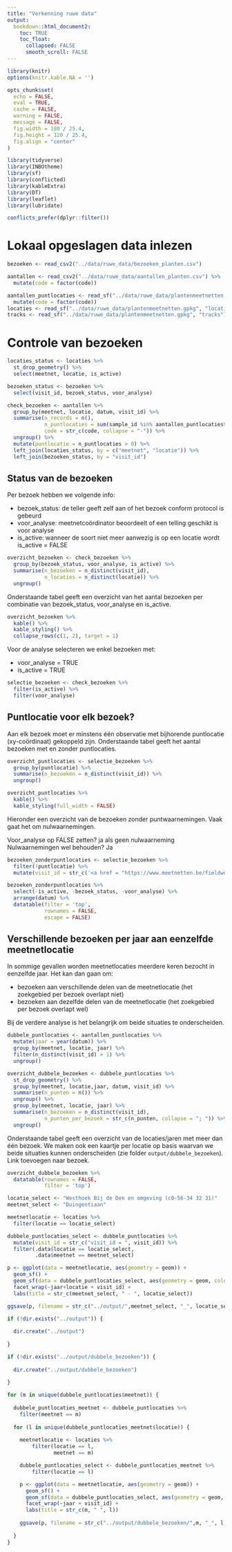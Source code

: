 ```yaml
---
title: "Verkenning ruwe data"
output:
  bookdown::html_document2:
    toc: TRUE
    toc_float:
      collapsed: FALSE
      smooth_scroll: FALSE
---
```


```r
library(knitr)
options(knitr.kable.NA = '')

opts_chunk$set(
  echo = FALSE, 
  eval = TRUE,
  cache = FALSE,
  warning = FALSE,
  message = FALSE,
  fig.width = 180 / 25.4,
  fig.height = 120 / 25.4,
  fig.align = "center"
)

```

```r

library(tidyverse)
library(INBOtheme)
library(sf)
library(conflicted)
library(kableExtra)
library(DT)
library(leaflet)
library(lubridate)

conflicts_prefer(dplyr::filter())
```

# Lokaal opgeslagen data inlezen

```r

bezoeken <- read_csv2("../data/ruwe_data/bezoeken_planten.csv")

```

```r

aantallen <- read_csv2("../data/ruwe_data/aantallen_planten.csv") %>%
  mutate(code = factor(code))

```

```r

aantallen_puntlocaties <- read_sf("../data/ruwe_data/plantenmeetnetten.gpkg", "aantallen") %>%
  mutate(code = factor(code))
locaties <- read_sf("../data/ruwe_data/plantenmeetnetten.gpkg", "locaties")
tracks <- read_sf("../data/ruwe_data/plantenmeetnetten.gpkg", "tracks")

```

# Controle van bezoeken

```r

locaties_status <- locaties %>%
  st_drop_geometry() %>%
  select(meetnet, locatie, is_active)

bezoeken_status <- bezoeken %>%
  select(visit_id, bezoek_status, voor_analyse)

check_bezoeken <- aantallen %>%
  group_by(meetnet, locatie, datum, visit_id) %>%
  summarise(n_records = n(),
            n_puntlocaties = sum(sample_id %in% aantallen_puntlocaties$sample_id),
            code = str_c(code, collapse = "-")) %>%
  ungroup() %>%
  mutate(puntlocatie = n_puntlocaties > 0) %>%
  left_join(locaties_status, by = c("meetnet", "locatie")) %>%
  left_join(bezoeken_status, by = "visit_id") 


```

## Status van de bezoeken

Per bezoek hebben we volgende info:

+ bezoek_status: de teller geeft zelf aan of het bezoek conform protocol is gebeurd
+ voor_analyse: meetnetcoördinator beoordeelt of een telling geschikt is voor analyse
+ is_active: wanneer de soort niet meer aanwezig is op een locatie wordt is_active = FALSE 

```r

overzicht_bezoeken <- check_bezoeken %>%
  group_by(bezoek_status, voor_analyse, is_active) %>%
  summarise(n_bezoeken = n_distinct(visit_id),
            n_locaties = n_distinct(locatie)) %>%
  ungroup()
```

Onderstaande tabel geeft een overzicht van het aantal bezoeken per combinatie van bezoek_status, voor_analyse en is_active.

```r
overzicht_bezoeken %>%
  kable() %>%
  kable_styling() %>%
  collapse_rows(c(1, 2), target = 1)
```
Voor de analyse selecteren we enkel bezoeken met:

+ voor_analyse = TRUE
+ is_active = TRUE


```r
selectie_bezoeken <- check_bezoeken %>%
  filter(is_active) %>%
  filter(voor_analyse)
```

## Puntlocatie voor elk bezoek?

Aan elk bezoek moet er minstens één observatie met bijhorende puntlocatie (xy-coördinaat) gekoppeld zijn. 
Onderstaande tabel geeft het aantal bezoeken met en zonder puntlocaties.

```r
overzicht_puntlocaties <- selectie_bezoeken %>%
  group_by(puntlocatie) %>%
  summarise(n_bezoeken = n_distinct(visit_id)) %>%
  ungroup()

overzicht_puntlocaties %>%
  kable() %>%
  kable_styling(full_width = FALSE) 
```

Hieronder een overzicht van de bezoeken zonder puntwaarnemingen.
Vaak gaat het om nulwaarnemingen.

Voor_analyse op FALSE zetten? ja als geen nulwaarneming
Nulwaarnemingen wel behouden? Ja


```r
bezoeken_zonderpuntlocaties <- selectie_bezoeken %>%
  filter(!puntlocatie) %>%
  mutate(visit_id = str_c('<a href = "https://www.meetnetten.be/fieldwork/visits/', visit_id,'">', visit_id, '</a>'))

bezoeken_zonderpuntlocaties %>%
  select(-is_active, -bezoek_status, -voor_analyse) %>%
  arrange(datum) %>%
  datatable(filter = 'top',
            rownames = FALSE,
            escape = FALSE) 
```


## Verschillende bezoeken per jaar aan eenzelfde meetnetlocatie

In sommige gevallen worden meetnetlocaties meerdere keren bezocht in eenzelfde jaar.
Het kan dan gaan om:

+ bezoeken aan verschillende delen van de meetnetlocatie (het zoekgebied per bezoek overlapt niet)
+ bezoeken aan dezelfde delen van de meetnetlocatie (het zoekgebied per bezoek overlapt wel)

Bij de verdere analyse is het belangrijk om beide situaties te onderscheiden. 

```r
dubbele_puntlocaties <- aantallen_puntlocaties %>%
  mutate(jaar = year(datum)) %>%
  group_by(meetnet, locatie, jaar) %>%
  filter(n_distinct(visit_id) > 1) %>%
  ungroup()

```
```r
overzicht_dubbele_bezoeken <- dubbele_puntlocaties %>%
  st_drop_geometry() %>%
  group_by(meetnet, locatie,jaar, datum, visit_id) %>%
  summarise(n_punten = n()) %>%
  ungroup() %>%
  group_by(meetnet, locatie, jaar) %>%
  summarise(n_bezoeken = n_distinct(visit_id),
            n_punten_per_bezoek = str_c(n_punten, collapse = "; ")) %>%
  ungroup()
```
Onderstaande tabel geeft een overzicht van de locaties/jaren met meer dan één bezoek.
We maken ook een kaartje per locatie op basis waarvan we beide situaties kunnen onderscheiden (zie folder `output/dubbele_bezoeken`). Link toevoegen naar bezoek.

```r
overzicht_dubbele_bezoeken %>%
  datatable(rownames = FALSE,
            filter = 'top')
```



```r
locatie_select <- "Westhoek Bij de Den en omgeving (c0-56-34 32 31)"
meetnet_select <- "Duingentiaan"

meetnetlocatie <- locaties %>%
  filter(locatie == locatie_select)

dubbele_puntlocaties_select <- dubbele_puntlocaties %>%
  mutate(visit_id = str_c("visit_id = ", visit_id)) %>%
  filter(.data$locatie == locatie_select,
         .data$meetnet == meetnet_select) 

p <- ggplot(data = meetnetlocatie, aes(geometry = geom)) +
  geom_sf() +
  geom_sf(data = dubbele_puntlocaties_select, aes(geometry = geom, colour = code, ), size = 2, alpha = 0.5) +
  facet_wrap(~jaar+locatie + visit_id) +
  labs(title = str_c(meetnet_select, " - ", locatie_select))

ggsave(p, filename = str_c("../output/",meetnet_select, "_", locatie_select, ".png"))
```

```r

if (!dir.exists("../output")) {
  
  dir.create("../output")
  
}

if (!dir.exists("../output/dubbele_bezoeken")) {
  
  dir.create("../output/dubbele_bezoeken")
  
}

for (m in unique(dubbele_puntlocaties$meetnet)) {
  
  dubbele_puntlocaties_meetnet <- dubbele_puntlocaties %>%
    filter(meetnet == m)
  
  for (l in unique(dubbele_puntlocaties_meetnet$locatie)) {
   
    meetnetlocatie <- locaties %>%
        filter(locatie == l,
               meetnet == m)

    dubbele_puntlocaties_select <- dubbele_puntlocaties_meetnet %>%
        filter(locatie == l)

    p <- ggplot(data = meetnetlocatie, aes(geometry = geom)) +
      geom_sf() +
      geom_sf(data = dubbele_puntlocaties_select, aes(geometry = geom, colour = code), alpha = 0.5, size = 2) +
      facet_wrap(~jaar + visit_id) +
      labs(title = str_c(m, " ", l))
    
    ggsave(p, filename = str_c("../output/dubbele_bezoeken/",m, "_", l, ".png"))
 
  }
}



```

